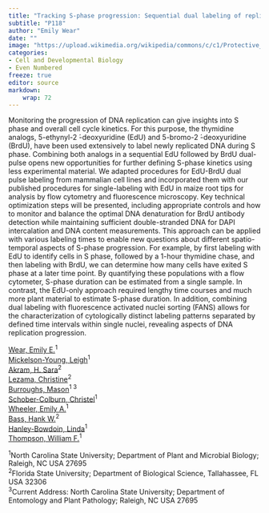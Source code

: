 ```yaml
---
title: "Tracking S-phase progression: Sequential dual labeling of replicated DNA with EdU and BrdU in maize root tips"
subtitle: "P118"
author: "Emily Wear"
date: ""
image: "https://upload.wikimedia.org/wikipedia/commons/c/c1/Protective_Coleoptile_Tip_in_Zea_Mays_Embryo_%2847691344541%29.jpg"
categories: 
- Cell and Developmental Biology
- Even Numbered
freeze: true
editor: source
markdown: 
    wrap: 72
---
```


Monitoring the progression of DNA replication can give insights into S phase and overall cell cycle kinetics. For this purpose, the thymidine analogs, 5-ethynyl-2 ́-deoxyuridine (EdU) and 5-bromo-2 ́-deoxyuridine (BrdU), have been used extensively to label newly replicated DNA during S phase. Combining both analogs in a sequential EdU followed by BrdU dual-pulse opens new opportunities for further defining S-phase kinetics using less experimental material. We adapted procedures for EdU-BrdU dual pulse labeling from mammalian cell lines and incorporated them with our published procedures for single-labeling with EdU in maize root tips for analysis by flow cytometry and fluorescence microscopy. Key technical optimization steps will be presented, including appropriate controls and how to monitor and balance the optimal DNA denaturation for BrdU antibody detection while maintaining sufficient double-stranded DNA for DAPI intercalation and DNA content measurements. This approach can be applied with various labeling times to enable new questions about different spatio-temporal aspects of S-phase progression. For example, by first labeling with EdU to identify cells in S phase, followed by a 1-hour thymidine chase, and then labeling with BrdU, we can determine how many cells have exited S phase at a later time point. By quantifying these populations with a flow cytometer, S-phase duration can be estimated from a single sample. In contrast, the EdU-only approach required lengthy time courses and much more plant material to estimate S-phase duration. In addition, combining dual labeling with fluorescence activated nuclei sorting (FANS) allows for the characterization of cytologically distinct labeling patterns separated by defined time intervals within single nuclei, revealing aspects of DNA replication progression.

<a href='mailto:emily_wear@ncsu.edu'>Wear, Emily E.</a><sup>1</sup><br><a href='mailto:lamickel@ncsu.edu'>Mickelson-Young, Leigh</a><sup>1</sup><br><a href='mailto:ha20be@fsu.edu'>Akram, H. Sara</a><sup>2</sup><br><a href='mailto:cml22i@fsu.edu'>Lezama, Christine</a><sup>2</sup><br><a href='mailto:mcburro3@ncsu.edu'>Burroughs, Mason</a><sup>1 3</sup><br><a href='mailto:caschob2@ncsu.edu'>Schober-Colburn, Christel</a><sup>1</sup><br><a href='mailto:eamarkha@ncsu.edu'>Wheeler, Emily A.</a><sup>1</sup><br><a href='mailto:bass@bio.fsu.edu'>Bass, Hank W.</a><sup>2</sup><br><a href='mailto:linda_hanley-bowdoin@ncsu.edu'>Hanley-Bowdoin, Linda</a><sup>1</sup><br><a href='mailto:wftb@ncsu.edu'>Thompson, William F.</a><sup>1</sup><br>

<sup>1</sup>North Carolina State University; Department of Plant and Microbial Biology; Raleigh, NC USA 27695<br><sup>2</sup>Florida State University; Department of Biological Science, Tallahassee, FL USA 32306<br><sup>3</sup>Current Address: North Carolina State University; Department of Entomology and Plant Pathology; Raleigh, NC USA 27695<br>